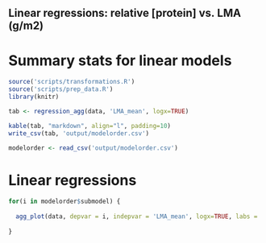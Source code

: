 ## Linear regressions: relative [protein] vs. LMA (g/m2)

# Summary stats for linear models
```r
source('scripts/transformations.R')
source('scripts/prep_data.R')
library(knitr)

tab <- regression_agg(data, 'LMA_mean', logx=TRUE)

kable(tab, "markdown", align="l", padding=10)
write_csv(tab, 'output/modelorder.csv')

modelorder <- read_csv('output/modelorder.csv')
````

# Linear regressions

```r

for(i in modelorder$submodel) {
  
  agg_plot(data, depvar = i, indepvar = 'LMA_mean', logx=TRUE, labs = 'LMA (g/m2)')
  
}

````
